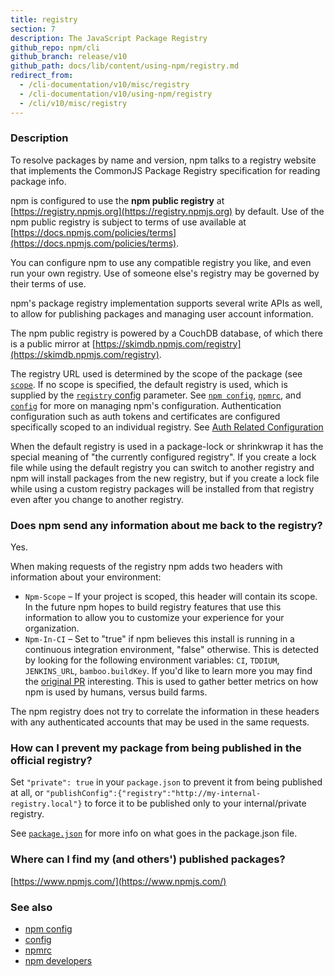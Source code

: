 ```yaml
---
title: registry
section: 7
description: The JavaScript Package Registry
github_repo: npm/cli
github_branch: release/v10
github_path: docs/lib/content/using-npm/registry.md
redirect_from:
  - /cli-documentation/v10/misc/registry
  - /cli-documentation/v10/using-npm/registry
  - /cli/v10/misc/registry
---
```


### Description

To resolve packages by name and version, npm talks to a registry website that implements the CommonJS Package Registry specification for reading package info.

npm is configured to use the **npm public registry** at [https://registry.npmjs.org](https://registry.npmjs.org) by default. Use of the npm public registry is subject to terms of use available at [https://docs.npmjs.com/policies/terms](https://docs.npmjs.com/policies/terms).

You can configure npm to use any compatible registry you like, and even run your own registry. Use of someone else's registry may be governed by their terms of use.

npm's package registry implementation supports several write APIs as well, to allow for publishing packages and managing user account information.

The npm public registry is powered by a CouchDB database, of which there is a public mirror at [https://skimdb.npmjs.com/registry](https://skimdb.npmjs.com/registry).

The registry URL used is determined by the scope of the package (see [`scope`](/cli/v10/using-npm/scope). If no scope is specified, the default registry is used, which is supplied by the [`registry` config](/cli/v10/using-npm/config#registry) parameter. See [`npm config`](/cli/v10/commands/npm-config), [`npmrc`](/cli/v10/configuring-npm/npmrc), and [`config`](/cli/v10/using-npm/config) for more on managing npm's configuration. Authentication configuration such as auth tokens and certificates are configured specifically scoped to an individual registry. See [Auth Related Configuration](/cli/v10/configuring-npm/npmrc#auth-related-configuration)

When the default registry is used in a package-lock or shrinkwrap it has the special meaning of "the currently configured registry". If you create a lock file while using the default registry you can switch to another registry and npm will install packages from the new registry, but if you create a lock file while using a custom registry packages will be installed from that registry even after you change to another registry.

### Does npm send any information about me back to the registry?

Yes.

When making requests of the registry npm adds two headers with information about your environment:

- `Npm-Scope` – If your project is scoped, this header will contain its scope. In the future npm hopes to build registry features that use this information to allow you to customize your experience for your organization.
- `Npm-In-CI` – Set to "true" if npm believes this install is running in a continuous integration environment, "false" otherwise. This is detected by looking for the following environment variables: `CI`, `TDDIUM`, `JENKINS_URL`, `bamboo.buildKey`. If you'd like to learn more you may find the [original PR](https://github.com/npm/npm-registry-client/pull/129) interesting. This is used to gather better metrics on how npm is used by humans, versus build farms.

The npm registry does not try to correlate the information in these headers with any authenticated accounts that may be used in the same requests.

### How can I prevent my package from being published in the official registry?

Set `"private": true` in your `package.json` to prevent it from being published at all, or `"publishConfig":{"registry":"http://my-internal-registry.local"}` to force it to be published only to your internal/private registry.

See [`package.json`](/cli/v10/configuring-npm/package-json) for more info on what goes in the package.json file.

### Where can I find my (and others') published packages?

[https://www.npmjs.com/](https://www.npmjs.com/)

### See also

- [npm config](/cli/v10/commands/npm-config)
- [config](/cli/v10/using-npm/config)
- [npmrc](/cli/v10/configuring-npm/npmrc)
- [npm developers](/cli/v10/using-npm/developers)
